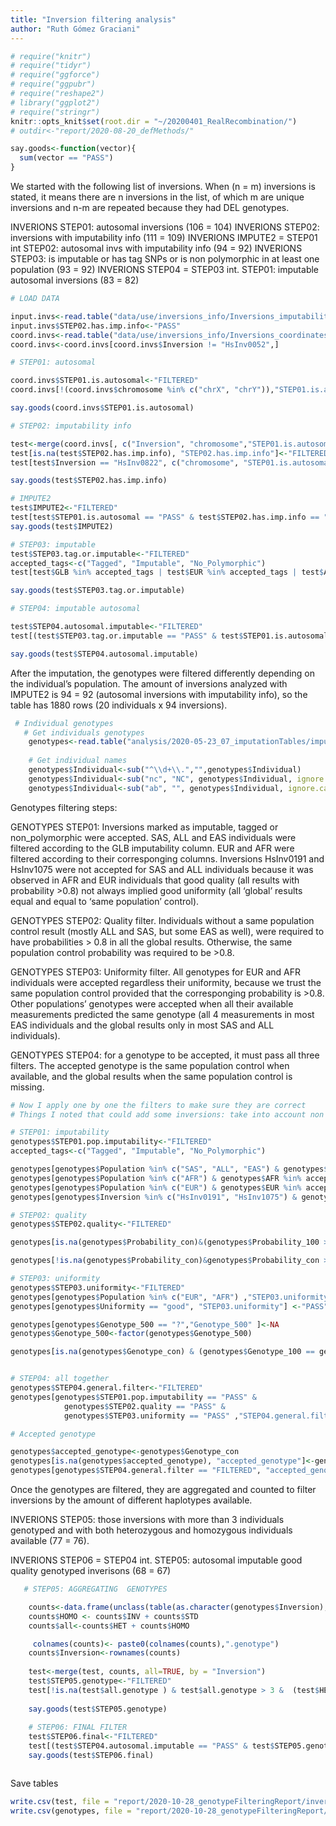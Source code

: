 ```yaml
---
title: "Inversion filtering analysis"
author: "Ruth Gómez Graciani"
---
```


```r
# require("knitr")
# require("tidyr")
# require("ggforce")
# require("ggpubr")
# require("reshape2")
# library("ggplot2")
# require("stringr")
knitr::opts_knit$set(root.dir = "~/20200401_RealRecombination/")
# outdir<-"report/2020-08-20_defMethods/"

say.goods<-function(vector){
  sum(vector == "PASS")
}


```

We started with the following list of inversions. When (n = m) inversions is stated, it  means there are n inversions in the list, of which m are unique inversions and n-m are repeated because they had DEL genotypes. 

INVERIONS STEP01: autosomal inversions (106 = 104)
INVERIONS STEP02: inversions with imputability info (111 = 109)
INVERIONS IMPUTE2 = STEP01 int STEP02: autosomal invs with imputability info (94 = 92)
INVERIONS STEP03: is imputable or has tag SNPs or is non polymorphic in at least one population (93 = 92)
INVERIONS STEP04 = STEP03 int. STEP01: imputable autosomal inversions (83 = 82)


```r

# LOAD DATA

input.invs<-read.table("data/use/inversions_info/Inversions_imputability.txt", header = TRUE)
input.invs$STEP02.has.imp.info<-"PASS"
coord.invs<-read.table("data/use/inversions_info/Inversions_coordinates_hg19.csv", col.names = c("Inversion", "chromosome", "B1s19", "B1e19", "B2s19", "B2e19"))
coord.invs<-coord.invs[coord.invs$Inversion != "HsInv0052",]

# STEP01: autosomal

coord.invs$STEP01.is.autosomal<-"FILTERED"
coord.invs[!(coord.invs$chromosome %in% c("chrX", "chrY")),"STEP01.is.autosomal" ]<-"PASS"

say.goods(coord.invs$STEP01.is.autosomal)

# STEP02: imputability info

test<-merge(coord.invs[, c("Inversion", "chromosome","STEP01.is.autosomal")], input.invs , all = TRUE)
test[is.na(test$STEP02.has.imp.info), "STEP02.has.imp.info"]<-"FILTERED"
test[test$Inversion == "HsInv0822", c("chromosome", "STEP01.is.autosomal")]<-c("chrX", "FILTERED")

say.goods(test$STEP02.has.imp.info)

# IMPUTE2
test$IMPUTE2<-"FILTERED"
test[test$STEP01.is.autosomal == "PASS" & test$STEP02.has.imp.info == "PASS","IMPUTE2"]<-"PASS"
say.goods(test$IMPUTE2)

# STEP03: imputable
test$STEP03.tag.or.imputable<-"FILTERED"
accepted_tags<-c("Tagged", "Imputable", "No_Polymorphic")
test[test$GLB %in% accepted_tags | test$EUR %in% accepted_tags | test$AFR %in% accepted_tags , "STEP03.tag.or.imputable"]<-"PASS"

say.goods(test$STEP03.tag.or.imputable)

# STEP04: imputable autosomal

test$STEP04.autosomal.imputable<-"FILTERED"
test[(test$STEP03.tag.or.imputable == "PASS" & test$STEP01.is.autosomal == "PASS" ), "STEP04.autosomal.imputable"] <- "PASS"

say.goods(test$STEP04.autosomal.imputable)


```


After the imputation, the genotypes were filtered differently depending on the individual's population. The amount of inversions analyzed with IMPUTE2 is 94 = 92 (autosomal inversions with imputability info), so the table has 1880 rows (20 individuals x 94 inversions).

```r

 # Individual genotypes
   # Get individuals genotypes
    genotypes<-read.table("analysis/2020-05-23_07_imputationTables/imputationResults.csv", header=TRUE, sep = ",")
  
    # Get individual names
    genotypes$Individual<-sub("^\\d+\\.","",genotypes$Individual)
    genotypes$Individual<-sub("nc", "NC", genotypes$Individual, ignore.case = FALSE)
    genotypes$Individual<-sub("ab", "", genotypes$Individual, ignore.case = FALSE)


```

Genotypes filtering steps:

GENOTYPES STEP01: Inversions marked as imputable, tagged or non_polymorphic were accepted. SAS, ALL and EAS individuals were filtered according to the GLB imputability column. EUR and AFR were filtered according to their corresponging columns. Inversions HsInv0191 and HsInv1075 were not accepted for SAS and ALL individuals because it was observed in AFR and EUR individuals that good quality (all results with probability >0.8) not always implied good uniformity (all 'global' results equal and equal to 'same population' control). 

GENOTYPES STEP02: Quality filter. Individuals without a same population control result (mostly ALL and SAS, but some EAS as well), were required to have probabilities > 0.8 in all the global results. Otherwise, the same population control probability was required to be >0.8.

GENOTYPES STEP03:  Uniformity filter. All genotypes for EUR and AFR individuals were accepted regardless their uniformity, because we trust the same population control provided that the corresponging probability is >0.8. Other populations' genotypes were accepted when all their available measurements predicted the same genotype (all 4 measurements in most EAS individuals and the global results only in most SAS and ALL individuals).

GENOTYPES STEP04: for a genotype to be accepted, it must pass all three filters. The accepted genotype is the same population control when available, and the global results when the same population control is missing.


```r

# Now I apply one by one the filters to make sure they are correct
# Things I noted that could add some inversions: take into account non polymorphic ones

# STEP01: imputability 
genotypes$STEP01.pop.imputability<-"FILTERED"
accepted_tags<-c("Tagged", "Imputable", "No_Polymorphic")

genotypes[genotypes$Population %in% c("SAS", "ALL", "EAS") & genotypes$GLB %in% accepted_tags, "STEP01.pop.imputability"  ]<-"PASS"
genotypes[genotypes$Population %in% c("AFR") & genotypes$AFR %in% accepted_tags, "STEP01.pop.imputability"  ]<-"PASS"
genotypes[genotypes$Population %in% c("EUR") & genotypes$EUR %in% accepted_tags, "STEP01.pop.imputability"  ]<-"PASS"
genotypes[genotypes$Inversion %in% c("HsInv0191", "HsInv1075") & genotypes$Population %in% c("SAS", "ALL"),"STEP01.pop.imputability"]<-"FILTERED"

# STEP02: quality
genotypes$STEP02.quality<-"FILTERED"

genotypes[is.na(genotypes$Probability_con)&(genotypes$Probability_100 > 0.8 & genotypes$Probability_250 > 0.8 & genotypes$Probability_500 > 0.8) , "STEP02.quality"]<-"PASS"

genotypes[!is.na(genotypes$Probability_con)&genotypes$Probability_con > 0.8, "STEP02.quality" ]<-"PASS"

# STEP03: uniformity
genotypes$STEP03.uniformity<-"FILTERED"
genotypes[genotypes$Population %in% c("EUR", "AFR") ,"STEP03.uniformity"] <- "PASS"
genotypes[genotypes$Uniformity == "good", "STEP03.uniformity"] <-"PASS"

genotypes[genotypes$Genotype_500 == "?","Genotype_500" ]<-NA
genotypes$Genotype_500<-factor(genotypes$Genotype_500)

genotypes[is.na(genotypes$Genotype_con) & (genotypes$Genotype_100 == genotypes$Genotype_250 & genotypes$Genotype_250 == genotypes$Genotype_500), "STEP03.uniformity"] <-"PASS"


# STEP04: all together
genotypes$STEP04.general.filter<-"FILTERED"
genotypes[genotypes$STEP01.pop.imputability == "PASS" &
            genotypes$STEP02.quality == "PASS" &
            genotypes$STEP03.uniformity == "PASS" ,"STEP04.general.filter" ]<-"PASS"

# Accepted genotype

genotypes$accepted_genotype<-genotypes$Genotype_con
genotypes[is.na(genotypes$accepted_genotype), "accepted_genotype"]<-genotypes[is.na(genotypes$accepted_genotype), "Genotype_500"]
genotypes[genotypes$STEP04.general.filter == "FILTERED", "accepted_genotype"]<-NA
```

Once the genotypes are filtered, they are aggregated and counted to filter inversions by the amount of different haplotypes available. 

INVERIONS STEP05: those inversions with more than 3 individuals genotyped and with both heterozygous and homozygous individuals available (77 = 76).

INVERIONS STEP06 = STEP04 int. STEP05: autosomal imputable good quality genotyped inverisons (68 = 67)

```r

   # STEP05: AGGREGATING  GENOTYPES

    counts<-data.frame(unclass(table(as.character(genotypes$Inversion), genotypes$accepted_genotype)))
    counts$HOMO <- counts$INV + counts$STD
    counts$all<-counts$HET + counts$HOMO

     colnames(counts)<- paste0(colnames(counts),".genotype")
    counts$Inversion<-rownames(counts)
    
    test<-merge(test, counts, all=TRUE, by = "Inversion")
    test$STEP05.genotype<-"FILTERED"
    test[!is.na(test$all.genotype ) & test$all.genotype > 3 &  (test$HET.genotype > 0 & test$HOMO.genotype > 0), "STEP05.genotype"] <-"PASS"
    
    say.goods(test$STEP05.genotype)
    
    # STEP06: FINAL FILTER
    test$STEP06.final<-"FILTERED"
    test[(test$STEP04.autosomal.imputable == "PASS" & test$STEP05.genotype == "PASS" ), "STEP06.final"] <- "PASS"
    say.goods(test$STEP06.final)



```

Save tables

```r

write.csv(test, file = "report/2020-10-28_genotypeFilteringReport/inversions_filtered.csv")
write.csv(genotypes, file = "report/2020-10-28_genotypeFilteringReport/genotypes_filtered.csv")
  

```





















